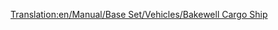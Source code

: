 [[Translation:en/Manual/Base Set/Vehicles/Bakewell Cargo Ship]]
{{en/Ships|Name=Bakewell Cargo Ship
|Image=[[File:en/CargoShip.png|Bakewell Cargo Ship]]
|Cost=£27,418 ($54,836)
|Speed=40 km/h (25 mph)
|Annual=£1,853 ($3,706)
|Designed=1974
|Lifespan=30
|Capacity=190 units*
|Statnote=''*'' (190 units of Mail, Coal, Livestock, Goods, Grain, Wood, Iron ore, Steel, Valuables)
|Description=The Bakewel Cargo Ship is the faster and larger of the two cargo ships. 
|Real-life=Fictional.  Named for Richard Bakewell, a quality assurance tester associated with the original ''Transport Tycoon.''
}}